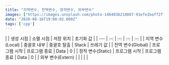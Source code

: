 ```yaml
---
title: "지역변수, 전역변수, 정적변수, 외부변수"
images: ["https://images.unsplash.com/photo-1484036218807-91efe1baff2f?ixlib=rb-1.2.1&q=80&fm=jpg&crop=entropy&cs=tinysrgb&w=2000&fit=max&ixid=eyJhcHBfaWQiOjExNzczfQ"]
date: "2020-08-16T19:00:02.000Z"
tags: ['cpp']
---
```


<TOCInline toc={props.toc} asDisclosure />
|  | 생성 시점 | 소멸 시점 | 저장 위치 | 초기화 값 |
| --- | :-: | :-: | :-: | :-: |
| 지역 변수(Local) | 중괄호 내부 | 중괄호 탈출 | Stack | 쓰레기 값 |
| 전역 변수(Global) | 프로그램 시작 | 프로그램 종료 | Data | 0 |
| 정적 변수(Static) | 프로그램 시작 | 프로그램 종료 | Data | 0 |
| 외부 변수(Extern) |  |  |  |  |
